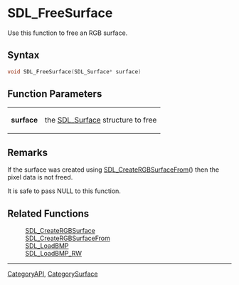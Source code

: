 
= SDL_FreeSurface =
Use this function to free an RGB surface.  


== Syntax ==
<syntaxhighlight lang='c++'>
void SDL_FreeSurface(SDL_Surface* surface)
</syntaxhighlight>

== Function Parameters ==
{|
|'''surface'''
|the [[SDL_Surface]] structure to free
|}

== Remarks ==
If the surface was created using [[SDL_CreateRGBSurfaceFrom]]() then the pixel data is not freed.

It is safe to pass NULL to this function.

== Related Functions ==
:[[SDL_CreateRGBSurface]]
:[[SDL_CreateRGBSurfaceFrom]]
:[[SDL_LoadBMP]]
:[[SDL_LoadBMP_RW]]

----
[[CategoryAPI]], [[CategorySurface]]
